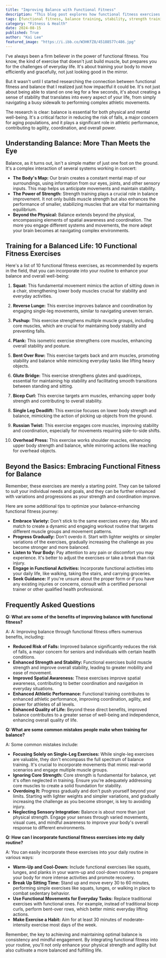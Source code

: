 ```yaml
---
title: "Improving Balance with Functional Fitness"
description: "This blog post explores how functional fitness exercises can significantly enhance balance and overall well-being. It delves into the science behind balance, outlines 10 effective exercises, and provides practical tips for incorporating them into your daily life."
tags: [functional fitness, balance training, stability, strength training, core exercises, fall prevention, healthy aging, athletic performance, quality of life, exercise routine]
category: "Fitness & Health"
date: 2024-08-15
published: True
author: "Kai Lee"
featured_image: "https://i.ibb.co/W3HKfZ8/45188577c486.jpg"
---
```



I've always been a firm believer in the power of functional fitness. You know, the kind of exercise that doesn't just build muscle, but prepares you for the challenges of everyday life. It's about training your body to move efficiently and gracefully, not just looking good in the mirror. 

But it wasn't until I started researching the connection between functional fitness and balance that I realized just how impactful it could be. It's not just about being able to stand on one leg for a few seconds, it's about creating a sense of stability that translates into every aspect of your life, from simply navigating a busy sidewalk to performing complex athletic movements.

The research is clear: balance is essential for both physical and mental well-being. It's a critical factor in reducing the risk of falls, a major concern for aging populations, and it plays a significant role in athletic performance, contributing to agility, coordination, and overall power. 

## Understanding Balance: More Than Meets the Eye

Balance, as it turns out, isn't a simple matter of just one foot on the ground. It's a complex interaction of several systems working in concert:

* **The Body's Map:** Our brain creates a constant mental map of our surroundings, using information from our eyes, joints, and other sensory inputs. This map helps us anticipate movements and maintain stability.
* **The Power of Strength:** Strength training plays a crucial role in balance improvement. It not only builds muscle strength but also enhances the performance of smaller, stabilizing muscles that are vital for maintaining equilibrium.
* **Beyond the Physical:**  Balance extends beyond the physical, encompassing elements of spatial awareness and coordination. The more you engage different systems and movements, the more adept your brain becomes at navigating complex environments. 

## Training for a Balanced Life: 10 Functional Fitness Exercises

Here's a list of 10 functional fitness exercises, as recommended by experts in the field, that you can incorporate into your routine to enhance your balance and overall well-being:

1. **Squat:** This fundamental movement mimics the action of sitting down in a chair, strengthening lower body muscles crucial for stability and everyday activities.

2. **Reverse Lunge:** This exercise improves balance and coordination by engaging single-leg movements, similar to navigating uneven terrain.

3. **Pushup:** This exercise strengthens multiple muscle groups, including core muscles,  which are crucial for maintaining body stability and preventing falls.

4. **Plank:** This isometric exercise strengthens core muscles, enhancing overall stability and posture.

5. **Bent Over Row:** This exercise targets back and arm muscles, promoting stability and balance while mimicking everyday tasks like lifting heavy objects.

6. **Glute Bridge:** This exercise strengthens glutes and quadriceps, essential for maintaining hip stability and facilitating smooth transitions between standing and sitting.

7. **Bicep Curl:** This exercise targets arm muscles, enhancing upper body strength and contributing to overall stability.

8. **Single Leg Deadlift:** This exercise focuses on lower body strength and balance, mimicking the action of picking up objects from the ground.

9. **Russian Twist:** This exercise engages core muscles, improving stability and coordination, especially for movements requiring side-to-side shifts.

10. **Overhead Press:** This exercise works shoulder muscles, enhancing upper body strength and balance, while mirroring actions like reaching for overhead objects.

## Beyond the Basics: Embracing Functional Fitness for Balance

Remember, these exercises are merely a starting point. They can be tailored to suit your individual needs and goals, and they can be further enhanced with variations and progressions as your strength and coordination improve.

Here are some additional tips to optimize your balance-enhancing functional fitness journey:

* **Embrace Variety:** Don't stick to the same exercises every day.  Mix and match to create a dynamic and engaging workout routine that targets different muscle groups and movement patterns.
* **Progress Gradually:** Don't overdo it.  Start with lighter weights or simpler variations of the exercises, gradually increasing the challenge as you become stronger and more balanced. 
* **Listen to Your Body:** Pay attention to any pain or discomfort you may experience. It's better to adjust the exercises or take a break than risk injury.
* **Engage in Functional Activities:** Incorporate functional activities into your daily life, like walking, taking the stairs, and carrying groceries. 
* **Seek Guidance:** If you're unsure about the proper form or if you have any existing injuries or concerns, consult with a certified personal trainer or other qualified health professional.

## Frequently Asked Questions

**Q: What are some of the benefits of improving balance with functional fitness?**

A:  A:  Improving balance through functional fitness offers numerous benefits, including:

* **Reduced Risk of Falls:** Improved balance significantly reduces the risk of falls, a major concern for seniors and individuals with certain health conditions.
* **Enhanced Strength and Stability:** Functional exercises build muscle strength and improve overall stability, leading to greater mobility and ease of movement.
* **Improved Spatial Awareness:** These exercises improve spatial awareness, contributing to better coordination and navigation in everyday situations.
* **Enhanced Athletic Performance:** Functional training contributes to enhanced athletic performance, improving coordination, agility, and power for athletes of all levels.
* **Enhanced Quality of Life:**  Beyond these direct benefits, improved balance contributes to a greater sense of well-being and independence, enhancing overall quality of life.

**Q:  What are some common mistakes people make when training for balance?**

A:  Some common mistakes include:

* **Focusing Solely on Single-Leg Exercises:**  While single-leg exercises are valuable, they don't encompass the full spectrum of balance training.  It's crucial to incorporate movements that mimic real-world scenarios and engage multiple muscle groups.
* **Ignoring Core Strength:** Core strength is fundamental for balance, yet it's often neglected in training.  Ensure you're adequately addressing core muscles to create a solid foundation for stability.
* **Overdoing It:** Progress gradually and don't push yourself beyond your limits.  Starting with lighter weights and simpler variations, and gradually increasing the challenge as you become stronger, is key to avoiding injury.
* **Neglecting Sensory Integration:** Balance is about more than just physical strength.  Engage your senses through varied movements, visual cues, and mindful awareness to improve your body's overall response to different environments. 

**Q: How can I incorporate functional fitness exercises into my daily routine?**

A:  You can easily incorporate these exercises into your daily routine in various ways:

* **Warm-Up and Cool-Down:** Include functional exercises like squats, lunges, and planks in your warm-up and cool-down routines to prepare your body for more intense activities and promote recovery.
* **Break Up Sitting Time:**  Stand up and move every 30 to 60 minutes, performing simple exercises like squats, lunges, or walking in place to combat sedentary behavior.
* **Use Functional Movements for Everyday Tasks:** Replace traditional exercises with functional ones.  For example, instead of traditional bicep curls, perform bent-over rows, which better mimic everyday lifting actions. 
* **Make Exercise a Habit:**  Aim for at least 30 minutes of moderate-intensity exercise most days of the week.

Remember, the key to achieving and maintaining optimal balance is consistency and mindful engagement.  By integrating functional fitness into your routine, you'll not only enhance your physical strength and agility but also cultivate a more balanced and fulfilling life.  
